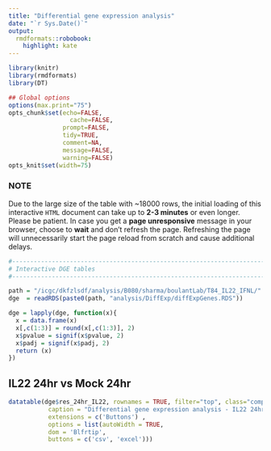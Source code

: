 ```yaml
---
title: "Differential gene expression analysis"
date: "`r Sys.Date()`"
output:
  rmdformats::robobook:
    highlight: kate
---
```


```r
library(knitr)
library(rmdformats)
library(DT)

## Global options
options(max.print="75")
opts_chunk$set(echo=FALSE,
	             cache=FALSE,
               prompt=FALSE,
               tidy=TRUE,
               comment=NA,
               message=FALSE,
               warning=FALSE)
opts_knit$set(width=75)
```

### NOTE

Due to the large size of the table with ~18000 rows, the initial loading of this interactive `HTML` document can take up to **2-3 minutes** or even longer. Please be patient. In case you get a **page unresponsive** message in your browser, choose to **wait** and don’t refresh the page. Refreshing the page will unnecessarily start the page reload from scratch and cause additional delays.


```r

#-------------------------------------------------------------------------------
# Interactive DGE tables
#-------------------------------------------------------------------------------

path = "/icgc/dkfzlsdf/analysis/B080/sharma/boulantLab/T84_IL22_IFNL/"
dge  = readRDS(paste0(path, "analysis/DiffExp/diffExpGenes.RDS"))

dge = lapply(dge, function(x){
  x = data.frame(x)
  x[,c(1:3)] = round(x[,c(1:3)], 2)
  x$pvalue = signif(x$pvalue, 2)
  x$padj = signif(x$padj, 2)
  return (x)
})

```

## IL22 24hr vs Mock 24hr

```r
datatable(dge$res_24hr_IL22, rownames = TRUE, filter="top", class="compact",
           caption = "Differential gene expression analysis - IL22 24hr",
           extensions = c('Buttons') ,
           options = list(autoWidth = TRUE,
           dom = 'Blfrtip',
           buttons = c('csv', 'excel')))

```
